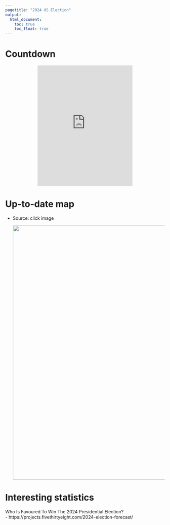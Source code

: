 ```yaml
---
pagetitle: "2024 US Election"
output:
  html_document: 
    toc: true
    toc_float: true
---
```

<link rel="shortcut icon" type="image/x-icon" href="favicon.ico">
<link rel="stylesheet" href="styles.css" type="text/css">

# Countdown
<!-- Begin 270towin.com 2024 Presidential Election Countdown Widget -->
<p align="center"><iframe src="https://www.270towin.com/2024-countdown-clock/widget300x380.php" width="300" height="380" border="0" frameBorder="0">
    Browser not supported. Visit <a href="https://www.270towin.com/">www.270towin.com</a>
</iframe>
<!-- End 270towin.com 2024 Presidential Election Countdown widget -->

# Up-to-date map
- Source: click image
<p align="center"><a href="https://www.270towin.com/maps/consensus-2024-presidential-election-forecast"><img src="https://www.270towin.com/map-images/consensus-2024-presidential-election-forecast.png" width="800"></a>

# Interesting statistics
Who Is Favoured To Win The 2024 Presidential Election?<br/>
- https://projects.fivethirtyeight.com/2024-election-forecast/


